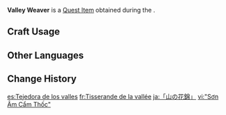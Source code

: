 {{Item Infobox
|id           = 100488
|image        = Item Silk Flower.png
|type         = Quest Items
|description  = [[Silk Flower]]s from which perfume used in the Rite of Parting is made. This variety originally grew in dark, damp locations. It is known for its profusion of petals, densely packed stamens, and scent.
|source1      = Given during [[Three Poignant Perfumes]]
|quest        = Three Poignant Perfumes
|related_type = Variant
|related_item = Silk Flower
}}
'''Valley Weaver''' is a [[Quest Item]] obtained during the {{Quest|Three Poignant Perfumes}}.

==Craft Usage==
{{Craft Usage}}

==Other Languages==
{{Other Languages
|en      = Valley Weaver
|zhs     = 「山阴锦簇」
|zhs_rm  = "Shānyīn Jǐncù"
|zht     = 「山陰錦簇」
|zht_rm  = "Shānyīn Jǐncù"
|zh_tl   = "Silk Brocade Piles in the Shadow of the Mountain"
|ja      = 「山の花錦」
|ja_rm   = "Yama no Hana Nishiki"
|ja_tl   = "Mountains' Silk Flower"
|ko      = 「산음금족」
|ko_tl   = "Silk Brocade Piles in the Shadow of the Mountain"
|es      = Tejedora de los valles
|es_tl   = Weaver of the Valleys
|fr      = Tisserande de la vallée
|fr_tl   = Valley Weaver
|ru      = «Горная ткачиха»
|ru_tl   = "Mountain Weaver"
|th      = "Valley Weaver"
|th_rm   = 
|th_tl   = 
|vi      = "Sơn Âm Cẩm Thốc"
|vi_tl   = 
|de      = Bergbrokat
|de_tl   = Mountain Brocade
|id      = Penenun Lembah
|id_tl   = Valley Weaver
|pt      = Tecedor dos Vales
|pt_tl   = 
|tr      = Vadi Çulhası
|tr_tl   = 
|it      = Tessivalle
|it_tl   = 
}}

==Change History==
{{Change History|1.0}}

[[es:Tejedora de los valles]]
[[fr:Tisserande de la vallée]]
[[ja:「山の花錦」]]
[[vi:"Sơn Âm Cẩm Thốc"]]